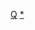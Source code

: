 {{Asbox
| image     = Qinghai prfc map.png
| pix       = 30
| subject   = 
| qualifier = 關於[[青海行政区划]]
| category  = 青海行政区划小作品
| tempsort  = 
| name      = Template:青海行政区划小作品
}}<noinclude>
[[Category:中国各省行政区划小作品模板|Q]]
[[Category:青海行政区划模板|*]]
</noinclude>